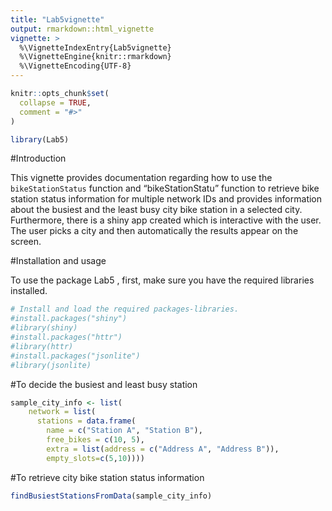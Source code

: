 ```yaml
---
title: "Lab5vignette"
output: rmarkdown::html_vignette
vignette: >
  %\VignetteIndexEntry{Lab5vignette}
  %\VignetteEngine{knitr::rmarkdown}
  %\VignetteEncoding{UTF-8}
---
```


```r
knitr::opts_chunk$set(
  collapse = TRUE,
  comment = "#>"
)
```

```r
library(Lab5)
```

#Introduction

This vignette provides documentation regarding how to use the `bikeStationStatus` function and "bikeStationStatu" function to retrieve bike station status information for multiple network IDs and provides information about the busiest and the least busy city bike station in a selected city. Furthermore, there is a shiny app created which is interactive with the user. The user picks a city and then automatically the results appear on the screen.



#Installation and usage

To use the package Lab5 , first, make sure you have the required libraries installed.

```r
# Install and load the required packages-libraries.
#install.packages("shiny")
#library(shiny)
#install.packages("httr")
#library(httr)
#install.packages("jsonlite")
#library(jsonlite)

```



#To decide the busiest and least busy station
```r
sample_city_info <- list(
    network = list(
      stations = data.frame(
        name = c("Station A", "Station B"),
        free_bikes = c(10, 5),
        extra = list(address = c("Address A", "Address B")),
        empty_slots=c(5,10))))
```



#To retrieve city bike station status information
```r
findBusiestStationsFromData(sample_city_info)
```










